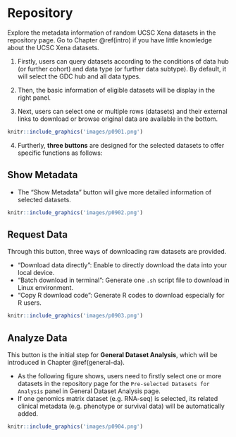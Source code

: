 # Repository {#repo}

Explore the metadata information of random UCSC Xena datasets in the repository page. Go to Chapter \@ref(intro) if you have little knowledge about the UCSC Xena datasets.

(1) Firstly, users can query datasets according to the conditions of data hub (or further cohort) and data type (or further data subtype). By default, it will select the GDC hub and all data types.

(2) Then, the basic information of eligible datasets will be display in the right panel. 

(3) Next, users can select one or multiple rows (datasets) and their external links to download or browse original data are available in the bottom. 

```r
knitr::include_graphics('images/p0901.png')
```

(4) Furtherly, **three buttons** are designed for the selected datasets to offer specific functions as follows: 

## Show Metadata

- The "Show Metadata" button will give more detailed information of selected datasets.

```r
knitr::include_graphics('images/p0902.png')
```


## Request Data

Through this button, three ways of downloading raw datasets are provided.

- "Download data directly": Enable to directly download the data into your local device.
- "Batch download in terminal": Generate one `.sh` script file to download in Linux environment.
- "Copy R download code": Generate R codes to download especially for R users.

```r
knitr::include_graphics('images/p0903.png')
```




## Analyze Data 

This button is the initial step for **General Dataset Analysis**, which will be introduced in Chapter \@ref(general-da).

- As the following figure shows, users need to firstly select one or more datasets in the repository page for the `Pre-selected Datasets for Analysis` panel in General Dataset Analysis page. 
- If one genomics matrix dataset (e.g. RNA-seq) is selected, its related clinical metadata (e.g. phenotype or survival data) will be automatically added.


```r
knitr::include_graphics('images/p0904.png')
```


